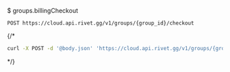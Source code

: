 $ groups.billingCheckout
```
POST https://cloud.api.rivet.gg/v1/groups/{group_id}/checkout
```


{/*<RequestExample>
```bash curl
curl -X POST -d '@body.json' 'https://cloud.api.rivet.gg/v1/groups/{group_id}/checkout'
```
</RequestExample>*/}
